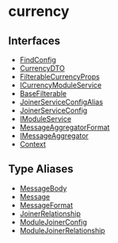 
# currency

## Interfaces

- [FindConfig](../../currency/interfaces/currency.FindConfig/page.mdx)
- [CurrencyDTO](../../currency/interfaces/currency.CurrencyDTO/page.mdx)
- [FilterableCurrencyProps](../../currency/interfaces/currency.FilterableCurrencyProps/page.mdx)
- [ICurrencyModuleService](../../currency/interfaces/currency.ICurrencyModuleService/page.mdx)
- [BaseFilterable](../../currency/interfaces/currency.BaseFilterable/page.mdx)
- [JoinerServiceConfigAlias](../../currency/interfaces/currency.JoinerServiceConfigAlias/page.mdx)
- [JoinerServiceConfig](../../currency/interfaces/currency.JoinerServiceConfig/page.mdx)
- [IModuleService](../../currency/interfaces/currency.IModuleService/page.mdx)
- [MessageAggregatorFormat](../../currency/interfaces/currency.MessageAggregatorFormat/page.mdx)
- [IMessageAggregator](../../currency/interfaces/currency.IMessageAggregator/page.mdx)
- [Context](../../currency/interfaces/currency.Context/page.mdx)

## Type Aliases

- [MessageBody](../../currency/types/currency.MessageBody/page.mdx)
- [Message](../../currency/types/currency.Message/page.mdx)
- [MessageFormat](../../currency/types/currency.MessageFormat/page.mdx)
- [JoinerRelationship](../../currency/types/currency.JoinerRelationship/page.mdx)
- [ModuleJoinerConfig](../../currency/types/currency.ModuleJoinerConfig/page.mdx)
- [ModuleJoinerRelationship](../../currency/types/currency.ModuleJoinerRelationship/page.mdx)
